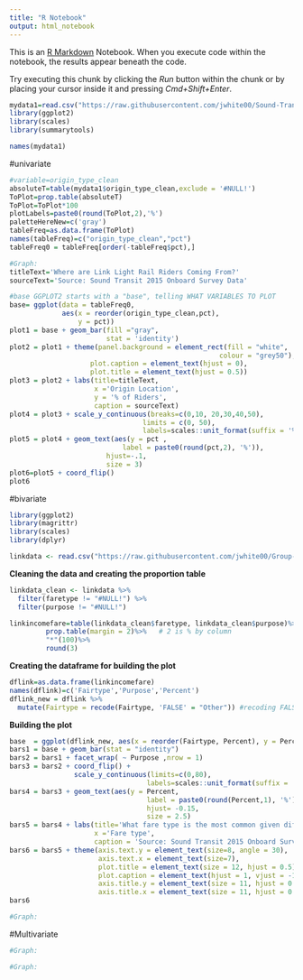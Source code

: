 ```yaml
---
title: "R Notebook"
output: html_notebook
---
```


This is an [R Markdown](http://rmarkdown.rstudio.com) Notebook. When you execute code within the notebook, the results appear beneath the code. 

Try executing this chunk by clicking the *Run* button within the chunk or by placing your cursor inside it and pressing *Cmd+Shift+Enter*. 

```r
mydata1=read.csv("https://raw.githubusercontent.com/jwhite00/Sound-Transit-Data/master/Data/Sound%20Transit%20Phase1Data2017_04_14EgressAccessRevised.csv")
library(ggplot2)
library(scales)
library(summarytools)
```


```r
names(mydata1)

```


#univariate

```r
#variable=origin_type_clean
absoluteT=table(mydata1$origin_type_clean,exclude = '#NULL!')
ToPlot=prop.table(absoluteT)
ToPlot=ToPlot*100
plotLabels=paste0(round(ToPlot,2),'%') 
paletteHereNew=c('gray') 
tableFreq=as.data.frame(ToPlot)
names(tableFreq)=c("origin_type_clean","pct")
tableFreq0 = tableFreq[order(-tableFreq$pct),]


```


```r
#Graph: 
titleText='Where are Link Light Rail Riders Coming From?'
sourceText='Source: Sound Transit 2015 Onboard Survey Data'

#base GGPLOT2 starts with a "base", telling WHAT VARIABLES TO PLOT
base= ggplot(data = tableFreq0, 
             aes(x = reorder(origin_type_clean,pct),
                 y = pct)) 
plot1 = base + geom_bar(fill ="gray",
                        stat = 'identity') 
plot2 = plot1 + theme(panel.background = element_rect(fill = "white",
                                                    colour = "grey50"),
                    plot.caption = element_text(hjust = 0), 
                    plot.title = element_text(hjust = 0.5))
plot3 = plot2 + labs(title=titleText, 
                     x ='Origin Location', 
                     y = '% of Riders',
                     caption = sourceText)
plot4 = plot3 + scale_y_continuous(breaks=c(0,10, 20,30,40,50),
                                 limits = c(0, 50), 
                                 labels=scales::unit_format(suffix = '%')) 
plot5 = plot4 + geom_text(aes(y = pct , 
                            label = paste0(round(pct,2), '%')),
                        hjust=-.1,
                        size = 3)
plot6=plot5 + coord_flip()
plot6

```




#bivariate


```r
library(ggplot2)
library(magrittr)
library(scales)
library(dplyr)

linkdata <- read.csv("https://raw.githubusercontent.com/jwhite00/Group-Project-Data-Vis/master/Data/newLinkData.csv", stringsAsFactors=FALSE)
```

**Cleaning the data and creating the proportion table**

```r
linkdata_clean <- linkdata %>%
  filter(faretype != "#NULL!") %>%
  filter(purpose != "#NULL!")

linkincomefare=table(linkdata_clean$faretype, linkdata_clean$purpose)%>%
         prop.table(margin = 2)%>%   # 2 is % by column
         "*"(100)%>%
         round(3)
```

**Creating the dataframe for building the plot**

```r
dflink=as.data.frame(linkincomefare)
names(dflink)=c('Fairtype','Purpose','Percent')
dflink_new = dflink %>% 
  mutate(Fairtype = recode(Fairtype, 'FALSE' = "Other")) #recoding FALSE to Other, meaning other type of fare
```

**Building the plot**

```r
base  = ggplot(dflink_new, aes(x = reorder(Fairtype, Percent), y = Percent))
bars1 = base + geom_bar(stat = "identity")
bars2 = bars1 + facet_wrap( ~ Purpose ,nrow = 1)
bars3 = bars2 + coord_flip() + 
                scale_y_continuous(limits=c(0,80),
                                  labels=scales::unit_format(suffix = '%'))
bars4 = bars3 + geom_text(aes(y = Percent,
                                  label = paste0(round(Percent,1), '%')), 
                                  hjust= -0.15, 
                                  size = 2.5)
bars5 = bars4 + labs(title='What fare type is the most common given different purpose of trips?',
                     x ='Fare type',
                     caption = 'Source: Sound Transit 2015 Onboard Survey Data')
bars6 = bars5 + theme(axis.text.y = element_text(size=8, angle = 30),
                      axis.text.x = element_text(size=7),
                      plot.title = element_text(size = 12, hjust = 0.5),
                      plot.caption = element_text(hjust = 1, vjust = -1.2),
                      axis.title.y = element_text(size = 11, hjust = 0.5, vjust = 1.75),
                      axis.title.x = element_text(size = 11, hjust = 0.5, vjust = -1.25))
bars6
```
```r
#Graph: 


```





#Multivariate

```r
#Graph: 


```

```r
#Graph: 


```


